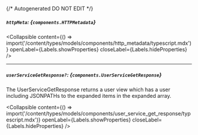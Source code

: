 {/* Autogenerated DO NOT EDIT  */}

##### `httpMeta`: *{`components.HTTPMetadata`}*

<Collapsible content={() => import('/content/types/models/components/http_metadata/typescript.mdx')} openLabel={Labels.showProperties} closeLabel={Labels.hideProperties} />


---
##### `userServiceGetResponse?`: *{`components.UserServiceGetResponse`}*
The UserServiceGetResponse returns a user view which has a user including JSONPATHs to the expanded items in the expanded array.

<Collapsible content={() => import('/content/types/models/components/user_service_get_response/typescript.mdx')} openLabel={Labels.showProperties} closeLabel={Labels.hideProperties} />



